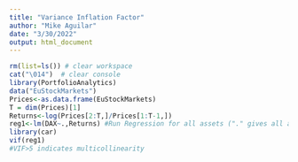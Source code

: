 ```yaml
---
title: "Variance Inflation Factor"
author: "Mike Aguilar"
date: "3/30/2022"
output: html_document
---
```



<!-- ### Variance Inflation Factor -->
```r
rm(list=ls()) # clear workspace
cat("\014")  # clear console
library(PortfolioAnalytics)
data("EuStockMarkets")
Prices<-as.data.frame(EuStockMarkets)
T = dim(Prices)[1]
Returns<-log(Prices[2:T,]/Prices[1:T-1,])
reg1<-lm(DAX~.,Returns) #Run Regression for all assets ("." gives all assets not DAX)
library(car)
vif(reg1)
#VIF>5 indicates multicollinearity

```
